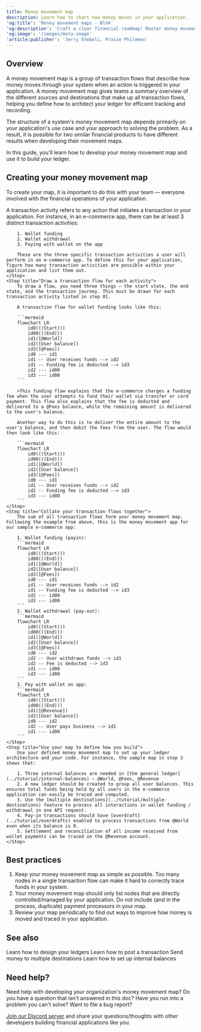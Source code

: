 ```yaml
---
title: Money movement map
description: Learn how to chart how money moves in your application.
'og:title': 'Money movement maps - Blnk'
'og:description': 'Craft a clear financial roadmap! Master money movement maps to design optimal ledger architecture for your Blnk application. Get a step-by-step guide, real-world examples, and best practices.'
'og:image': '/images/meta-image'
'article:publisher': 'Jerry Enebeli, Praise Philemon'
---
```


## Overview

A money movement map is a group of transaction flows that describe how money moves through your system when an action is triggered in your application. A money movement map gives teams a summary overview of the different sources and destinations that make up all transaction flows, helping you define how to architect your ledger for efficient tracking and recording.

The structure of a system's money movement map depends primarily on your application's use case and your approach to solving the problem. As a result, it is possible for two similar financial products to have different results when developing their movement maps.

In this guide, you'll learn how to develop your money movement map and use it to build your ledger.

## Creating your money movement map

To create your map, it is important to do this with your team — everyone involved with the financial operations of your application. 

<Steps>
    <Step title="Make a list of all transaction activities">
        A transaction activity refers to any action that initiates a transaction in your application. For instance, in an e-commerce app, there can be at least 3 distinct transaction activities:

        1. Wallet funding
        2. Wallet withdrawal
        3. Paying with wallet on the app

        These are the three specific transaction activities a user will perform in an e-commerce app. To define this for your application, figure how many transaction activities are possible within your application and list them out.
    </Step>
    <Step title="Draw a transaction flow for each activity">
        To draw a flow, you need three things — the start state, the end state, and the transaction journey. This must be drawn for each transaction activity listed in step 01.

        A transaction flow for wallet funding looks like this:

        ```mermaid
        flowchart LR
            id0(((Start)))
            id00(((End)))
            id1([@World])
            id2([User balance])
            id3([@Fees])
            id0 --- id1
            id1 -- User receives funds --> id2
            id1 -- Funding fee is deducted --> id3
            id2 --- id00
            id3 --- id00
        ```

        >This funding flow explains that the e-commerce charges a funding fee when the user attempts to fund their wallet via transfer or card payment. This flow also explains that the fee is deducted and delivered to a @Fees balance, while the remaining amount is delivered to the user's balance. 

        Another way to do this is to deliver the entire amount to the user's balance, and then debit the fees from the user. The flow would then look like this:

        ```mermaid
        flowchart LR
            id0(((Start)))
            id00(((End)))
            id1([@World])
            id2([User balance])
            id3([@Fees])
            id0 --- id1
            id1 -- User receives funds --> id2
            id2 -- Funding fee is deducted --> id3
            id3 --- id00
        ```
    </Step>
    <Step title="Collate your transaction flows together">
        The sum of all transaction flows form your money movement map. Following the example from above, this is the money movement app for our sample e-commerce app:

        1. Wallet funding (payin):
        ```mermaid
        flowchart LR
            id0(((Start)))
            id00(((End)))
            id1([@World])
            id2([User balance])
            id3([@Fees])
            id0 --- id1
            id1 -- User receives funds --> id2
            id1 -- Funding fee is deducted --> id3
            id2 --- id00
            id3 --- id00
        ```
        2. Wallet withdrawal (pay-out):
        ```mermaid
        flowchart LR
            id0(((Start)))
            id00(((End)))
            id1([@World])
            id2([User balance])
            id3([@Fees])
            id0 --- id2
            id2 -- User withdraws funds --> id1
            id2 -- Fee is deducted --> id3
            id1 --- id00
            id3 --- id00
        ```
        3. Pay with wallet on app:
        ```mermaid
        flowchart LR
            id0(((Start)))
            id00(((End)))
            id1([@Revenue])
            id2([User balance])
            id0 --- id2
            id2 -- User pays business --> id1
            id1 --- id00
        ```
    </Step>
    <Step title="Use your map to define how you build">
        Use your defined money movement map to set up your ledger architecture and your code. For instance, the sample map in step 3 shows that:

        1. Three internal balances are needed in [the general ledger](../tutorial/internal-balances) — @World, @Fees, @Revenue
        2. A new ledger should be created to group all user balances. This ensures total funds being held by all users in the e-commerce application can easily be traced and computed.
        3. Use the [multiple destinations](../tutorial/multiple-destinations) feature to process all interactions in wallet funding / withdrawal in one API request.
        4. Pay-in transactions should have [overdraft](../tutorial/overdrafts) enabled to process transactions from @World even when its balance is 0.
        5. Settlement and reconciliation of all income received from wallet payments can be traced on the @Revenue account.
    </Step>
</Steps>

## Best practices

1. Keep your money movement map as simple as possible. Too many nodes in a single transaction flow can make it hard to correctly trace funds in your system.
2. Your money movement map should only list nodes that are directly controlled/managed by your application. Do not include (and in the process, duplicate) payment processors in your map. 
3. Review your map periodically to find out ways to improve how money is moved and traced in your application.

## See also

<CardGroup>
    <Card title="Ledger architecture" icon="book-open-cover" href="ledger-architecture">
        Learn how to design your ledgers
    </Card>
    <Card title="Record a transaction" icon="book-open-cover" href="/ledger/tutorial/record-a-transaction">
        Learn how to post a transaction
    </Card>
    <Card title="Multiple destinations" icon="book-open-cover" href="/ledger/tutorial/multiple-destinations">
        Send money to multiple destinations
    </Card>
    <Card title="Setting up internal balances" icon="book-open-cover" href="/ledger/tutorial/internal-balances">
        Learn how to set up internal balances
    </Card>
</CardGroup>

## Need help?

Need help with developing your organization's money movement map? Do you have a question that isn't answered in this doc? Have you run into a problem you can't solve? Want to file a bug report?

[Join our Discord server](https://discord.gg/7WNv94zPpx) and share your questions/thoughts with other developers building financial applications like you.